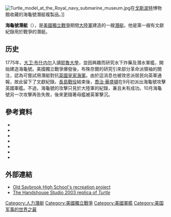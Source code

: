 {{NoteTA
|G1=Military
|G2=地名
|G3=USState
}}
[[File:Turtle_model_at_the_Royal_navy_submarine_museum.jpg|thumb]]在[[戈斯波特|戈斯波特]]博物館收藏的海龜號潛艇複製品。]]
{{Campaignbox紐約及新澤西戰役}}

'''海龜號潛艇'''（{{lang-en|'''Turtle'''}}），是[[美國獨立戰爭|美國獨立戰爭]]期間[[大陸軍|大陸軍]]建造的一艘[[潛艇|潛艇]]。他是第一艘有文獻紀錄用於戰爭的潛艇。

==历史==

1775年，[[大卫·布什内尔|大卫·布什内尔]]入讀[[耶魯大學|耶魯大學]]，並因興趣而研究水下炸藥及潛水軍艦，開始建造海龜號。美國獨立戰爭爆發後，布殊奈爾的研究引來部分革命派領袖的關注，認為可嘗試用潛艇對抗[[英國皇家海軍|英國皇家海軍]]。由於這消息也被效忠派居民向英軍通報，故此留下了文獻紀錄。[[長島戰役|長島戰役]]結束後，[[喬治·華盛頓|喬治·華盛頓]]在9月初派出海龜號攻擊英國軍艦。不過，海龜號的攻擊只見於大陸軍的紀錄，兼且未有成功。10月海龜號另一次攻擊再告失敗，後來更隨著母艦被英軍擊沉。

== 參考資料 ==
{{refbegin}}
*{{cite book|last=Coggins|first=Jack|title=Ships and Seamen of the American Revolution|publisher=Courier Dover Publications|year=2002|location=Mineola, NY|isbn=978-0-486-42072-1|oclc=48795929}}
*{{cite book |title=The Submarine Pioneers |url=https://archive.org/details/submarinepioneer0000comp |last=Compton-Hall |first=Richard |year=1999 |publisher=Sutton Publishing |isbn=0-7509-2154-4 }}
*{{cite book|last=Diamant|first=Lincoln|title=Chaining the Hudson: The Fight for the River in the American Revolution|publisher=Fordham University Press|year=2004|isbn=978-0-8232-2339-8|oclc=491786080|location=New York}}
*{{cite book|last=Rindskopf|first=Mike H|title=Steel Boats, Iron Men: History of the U.S. Submarine Force|coauthors=Naval Submarine League (U.S.); Turner Publishing Company staff; Morris, Richard Knowles|publisher=Turner Publishing|year=1997|isbn=978-1-56311-081-8|location=Paducah, KY|oclc=34352971}}
*{{cite book|last=Schecter|first=Barnet|title=The Battle for New York|url=https://archive.org/details/battlefornewyork00sche|publisher=Walker|location=New York|year=2002|isbn=0-8027-1374-2|ref=Schecter}}
*{{cite book|last=Sleeman|first=Charles|url=http://books.google.com/books?id=zgxCAAAAIAAJ&pg=PA290&ei=VF0dTOTLNILONfa4vZYN&cd=3#v=onepage&f=false|title=Torpedoes and torpedo warfare|year=1880|publisher=Griffin|oclc=4041073|location=Portsmouth, UK}}
*{{cite web|url=http://www.ctrivermuseum.org/content/collections.aspx?sid=2_1|publisher=Connecticut River Museum|title=Connecticut River Museum – David Bushnell's Turtle|accessdate=2010-08-27|ref=CRM_Turtle|archive-date=2007-11-29|archive-url=http://webarchive.loc.gov/all/20071129140419/http://www.ctrivermuseum.org/content/collections.aspx?sid=2_1|dead-url=yes}}
{{refend}}

==外部連結==
{{Commons category|Bushnell Turtle (submarine, 1775)}}
*[https://web.archive.org/web/20120401011348/http://www.oldsaybrook.k12.ct.us/HSWebsite/Turtle_Webpage/Turtle.html Old Saybrook High School's recreation project]
*[https://web.archive.org/web/20130924145904/http://handshouse.org/turtle.html The Handshouse Studio 2003 replica of ''Turtle'']

{{美國海軍潛艇}}

[[Category:人力潛艇|Category:人力潛艇]]
[[Category:美國獨立戰爭|Category:美國獨立戰爭]]
[[Category:美國軍艦|Category:美國軍艦]]
[[Category:美国军事的世界之最|Category:美国军事的世界之最]]